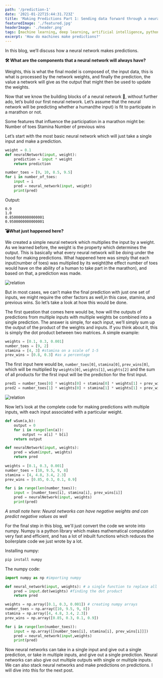 ```yaml
---
path: '/prediction-1'
date: '2021-01-22T15:44:31.723Z'
title: 'Making Predictions Part 1: Sending data forward through a neural network'
featuredImage: './featured.jpg'
headerImage: './header.png'
tags: [machine learning, deep learning, artificial intelligence, python, numpy]
excerpt: 'How do machines make predictions?'
---
```


In this blog, we’ll discuss how a neural network makes predictions. 

**🛠️ What are the components that a neural network will always have?**

Weights, this is what the final model is composed of, the input data, this is what is processed by the network weights, and finally the prediction, the value a network will give as the output that might then be used to update the weights. 

Now  that we know the building blocks of a neural network 🧱, without further ado, let’s build our first neural network. Let’s assume that the neural network will be predicting whether a human(the input) is fit to participate in a marathon or not.

Some features that influence the participation in a marathon might be: 
Number of toes
Stamina
Number of previous wins

Let’s start with the most basic neural network which will just take a single input and make a  prediction. 

```python
weight = 0.1
def neuralNetwork(input, weight):
	prediction = input * weight
	return prediction

number_toes = [9, 10, 8.5, 9.5]
for i in number_of_toes:
	input = i
	pred = neural_network(input, weight)
	print(pred)
```

Output:
```
0.9
1.0
0.8500000000000001
0.9500000000000001
```

**💣What just happened here?**

We created a simple neural network which multiplies the input by a weight. As we learned before, the weight is the property which determines the output. This is basically what every neural network will be doing under the hood for making predictions. 
What happened here was simply that each input(number of toes) was multiplied by its weight(the effect number of toes would have on the ability of a human to take  part in the marathon), and based on that, a prediction was made. 

![relation](./1.png)

But in most cases, we can’t make the final prediction with just one set of inputs, we might require the other factors as well,in this case, stamina, and previous wins. So let’s take a look at how this would be done. 

The first question that comes here would be, how will the outputs of predictions from multiple inputs with multiple weights be combined into a single  prediction. The answer is simple, for each input, we’ll simply sum up the output of the product of the weights and inputs. If you think about  it, this  is simply the dot product between two matrices. 
A simple example:
```python
weights = [0.1, 0.3, 0.001]
number_toes = [9, 2]
stamina = [4, 3] #stamina on a scale of 1-5
prev_wins = [0.8, 0.3] #as a percentage
```
The first input here would be, `number_toes[0]`, `stamina[0]`, `prev_wins[0]`, which will be multiplied by `weights[0]`, `weights[1]`, `weights[2]` and the sum of all products for the first input will be the prediction for the first input. 

```python
pred1 = number_toes[0] * weights[0] + stamina[0] * weights[1] + prev_wins[0] * weights[2]
pred2 = number_toes[1] * weights[0] + stamina[1] * weights[1] + prev_wins[1] * weights[2]
```

![relation](./2.png)

Now let’s look at the complete code for making predictions with multiple inputs, with each input associated with a particular weight. 

```python
def wSum(a,b):
	output = 0
	for i in range(len(a)):
		output += a[i] * b[i]
	return output

def neuralNetwork(input, weights):
	pred = wSum(input, weights)
	return pred
	
weights = [0.1, 0.3, 0.001]
number_toes = [10, 9.5, 9, 8]
stamina = [4, 4.8, 3.4, 2.3]
prev_wins = [0.85, 0.3, 0.1, 0.9]

for i in range(len(number_toes)):
	input = [number_toes[i], stamina[i], prev_wins[i]]
	pred = neuralNetwork(input, weights)
	print(pred)
```

*A small note here: Neural networks can have negative weights and can predict negative values as well*

For the final step in this blog, we'll just convert the code we wrote into numpy. Numpy is a python library which makes mathematical computation very fast and efficient, and has a lot of inbuilt functions which reduces the boilerplate code we just wrote by a lot. 

Installing numpy: 
```bash
pip install numpy
```

The numpy code: 
```python
import numpy as np #importing numpy

def neural_network(input, weights): # a single function to replace all the previous code
	pred = input.dot(weights) #finding the dot product
	return pred

weights = np.array([0.1, 0.3, 0.001]) # creating numpy arrays
number_toes = np.array([10, 9.5, 9, 8])
stamina = np.array([4, 4.8, 3.4, 2.3])
prev_wins = np.array([0.85, 0.3, 0.1, 0.9])

for i in range(len(number_toes)):
	input = np.array([[number_toes[i], stamina[i], prev_wins[i]]])
	pred = neural_network(input,weights)
	print(pred)
```

Now neural networks can take in a single input and give out a single prediction, or take in multiple inputs, and give out a single prediction. Neural networks
can also give out multiple outputs with single or multiple inputs. We can also stack neural networks and make predictions on predictions. I will dive into this 
for the next post.  
